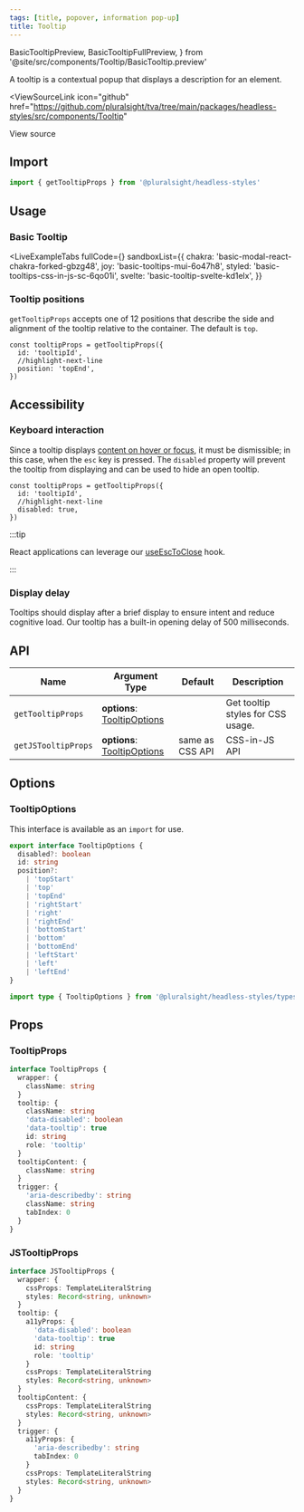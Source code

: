 ```yaml
---
tags: [title, popover, information pop-up]
title: Tooltip
---
```


  BasicTooltipPreview,
  BasicTooltipFullPreview,
} from '@site/src/components/Tooltip/BasicTooltip.preview'

A tooltip is a contextual popup that displays a description for an element.

<ViewSourceLink
  icon="github"
  href="https://github.com/pluralsight/tva/tree/main/packages/headless-styles/src/components/Tooltip"
>
  View source
</ViewSourceLink>

## Import

```javascript
import { getTooltipProps } from '@pluralsight/headless-styles'
```

## Usage

### Basic Tooltip

<BasicTooltip />

<LiveExampleTabs
  fullCode={<BasicTooltipFullPreview />}
  sandboxList={{
    chakra: 'basic-modal-react-chakra-forked-gbzg48',
    joy: 'basic-tooltips-mui-6o47h8',
    styled: 'basic-tooltips-css-in-js-sc-6qo01i',
    svelte: 'basic-tooltip-svelte-kd1elx',
  }}
>
  <BasicTooltipPreview />
</LiveExampleTabs>

### Tooltip positions

`getTooltipProps` accepts one of 12 positions that describe the side and alignment of the tooltip relative to the container.
The default is `top`.

<TooltipPositions />

```
const tooltipProps = getTooltipProps({
  id: 'tooltipId',
  //highlight-next-line
  position: 'topEnd',
})
```

## Accessibility

### Keyboard interaction

Since a tooltip displays [content on hover or focus](https://www.w3.org/WAI/WCAG21/Understanding/content-on-hover-or-focus.html),
it must be dismissible; in this case, when the `esc` key is pressed.
The `disabled` property will prevent the tooltip from displaying and can be used to hide an open tooltip.

```
const tooltipProps = getTooltipProps({
  id: 'tooltipId',
  //highlight-next-line
  disabled: true,
})
```

:::tip

React applications can leverage our [useEscToClose](../react-utils/use-esc-to-close.mdx) hook.

:::

### Display delay

Tooltips should display after a brief display to ensure intent and reduce cognitive load.
Our tooltip has a built-in opening delay of 500 milliseconds.

## API

| Name                | Argument Type                                  | Default         | Description                       |
| ------------------- | ---------------------------------------------- | --------------- | --------------------------------- |
| `getTooltipProps`   | **options**: [TooltipOptions](#tooltipoptions) |                 | Get tooltip styles for CSS usage. |
| `getJSTooltipProps` | **options**: [TooltipOptions](#tooltipoptions) | same as CSS API | CSS-in-JS API                     |

## Options

### TooltipOptions

This interface is available as an `import` for use.

```typescript
export interface TooltipOptions {
  disabled?: boolean
  id: string
  position?:
    | 'topStart'
    | 'top'
    | 'topEnd'
    | 'rightStart'
    | 'right'
    | 'rightEnd'
    | 'bottomStart'
    | 'bottom'
    | 'bottomEnd'
    | 'leftStart'
    | 'left'
    | 'leftEnd'
}
```

```typescript title="Import example"
import type { TooltipOptions } from '@pluralsight/headless-styles/types'
```

## Props

### TooltipProps

```typescript
interface TooltipProps {
  wrapper: {
    className: string
  }
  tooltip: {
    className: string
    'data-disabled': boolean
    'data-tooltip': true
    id: string
    role: 'tooltip'
  }
  tooltipContent: {
    className: string
  }
  trigger: {
    'aria-describedby': string
    className: string
    tabIndex: 0
  }
}
```

### JSTooltipProps

```typescript
interface JSTooltipProps {
  wrapper: {
    cssProps: TemplateLiteralString
    styles: Record<string, unknown>
  }
  tooltip: {
    a11yProps: {
      'data-disabled': boolean
      'data-tooltip': true
      id: string
      role: 'tooltip'
    }
    cssProps: TemplateLiteralString
    styles: Record<string, unknown>
  }
  tooltipContent: {
    cssProps: TemplateLiteralString
    styles: Record<string, unknown>
  }
  trigger: {
    a11yProps: {
      'aria-describedby': string
      tabIndex: 0
    }
    cssProps: TemplateLiteralString
    styles: Record<string, unknown>
  }
}
```
